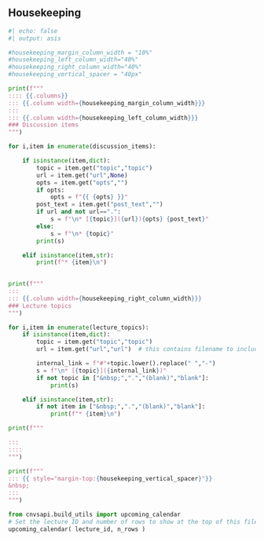 ## Housekeeping


```python
#| echo: false
#| output: asis

#housekeeping_margin_column_width = "10%"
#housekeeping_left_column_width="40%"
#housekeeping_right_column_width="40%"
#housekeeping_vertical_spacer = "40px"

print(f"""
:::: {{.columns}}
::: {{.column width={housekeeping_margin_column_width}}}
:::
::: {{.column width={housekeeping_left_column_width}}}
### Discussion items
""")

for i,item in enumerate(discussion_items):

    if isinstance(item,dict):
        topic = item.get("topic","topic")
        url = item.get("url",None)
        opts = item.get("opts","")
        if opts:
            opts = f"{{ {opts} }}"
        post_text = item.get("post_text","")
        if url and not url==".":
            s = f"\n* [{topic}]({url}){opts} {post_text}"
        else:
            s = f"\n* {topic}"
        print(s)

    elif isinstance(item,str):
        print(f"* {item}\n")
    

print(f"""
:::
::: {{.column width={housekeeping_right_column_width}}}
### Lecture topics
""")

for i,item in enumerate(lecture_topics):
    if isinstance(item,dict):
        topic = item.get("topic","topic")
        url = item.get("url","url")  # this contains filename to include

        internal_link = f"#"+topic.lower().replace(" ","-")
        s = f"\n* [{topic}]({internal_link})"
        if not topic in ["&nbsp;",".","(blank)","blank"]:
            print(s)

    elif isinstance(item,str):
        if not item in ["&nbsp;",".","(blank)","blank"]:
            print(f"* {item}\n")

print(f"""

:::
::::
""")

print(f"""
::: {{ style="margin-top:{housekeeping_vertical_spacer}"}}
&nbsp;
:::
""")

from cnvsapi.build_utils import upcoming_calendar
# Set the lecture ID and number of rows to show at the top of this file!
upcoming_calendar( lecture_id, n_rows )
```
